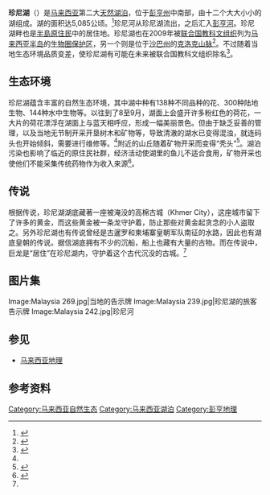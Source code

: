 {{Infobox lake
 | name = {{native name|zh|珍尼湖|icon=no}}<br/>{{native name|ms|Tasik Chini|icon=no}}<br/>{{native name|tamil|சினி ஏரி|icon=no}}
 | image = Malaysia 250.jpg
 | caption = 
 | image_bathymetry = 
 | caption_bathymetry = 
 | location = {{flag|Pahang}}[[北根县|北根县]]
 | coords = {{coord|3|26|N|102|55|E|region:MY_type:waterbody|display=inline,title}}
 | type = 
 | inflow = 
 | outflow = 珍尼河
 | catchment = 
 | basin_countries = 马来西亚
 | length = 
 | width = 
 | area = {{convert|12565|acre|hectare|abbr=off}}
 | depth = 
 | max-depth = 
 | volume = 
 | residence_time = 
 | shore = 
 | elevation = 
 | islands = 
 | cities = 
}}

'''珍尼湖'''（{{lang-ms|Tasik Chini}}）是[[马来西亚|马来西亚]]第二大[[湖泊|天然湖泊]]，位于[[彭亨州|彭亨州]]中南部，由十二个大大小小的湖组成。湖的面积达5,085公顷。<ref name="auto">{{cite web|url=https://www.sinchew.com.my/content/content_2294701.html|title=珍尼之美（系列五）·珍尼湖景色不复以往|website=[[星洲网|星洲网]]|date=2020-06-23|accessdate=2020-07-06|language=zh-hant|archive-date=2020-06-27|archive-url=https://web.archive.org/web/20200627221550/https://www.sinchew.com.my/content/content_2294701.html|dead-url=no}}</ref>珍尼河从珍尼湖流出，之后汇入[[彭亨河|彭亨河]]。珍尼湖畔也是[[半島原住民|半島原住民]]中{{tsl|en|Jakun people|加昆族}}的居住地。珍尼湖也在2009年被[[联合国教科文组织|联合国教科文组织]]列为[[马来西亚半岛|马来西亚半岛]]的[[人与生物圈计划|生物圈保护区]]，另一个则是位于[[沙巴州|沙巴州]]的[[克洛克山脉|克洛克山脉]]<ref>{{cite web|url=http://www.themalaymailonline.com/malaysia/article/sabahs-crocker-range-recognised-as-biosphere-reserve-by-unesco|title=Sabah’s Crocker Range recognised as biosphere reserve by Unesco|work=Bernama|publisher=The Star|date=2014-06-13|accessdate=2014-06-13|archive-date=2014-08-22|archive-url=https://web.archive.org/web/20140822123824/http://www.themalaymailonline.com/malaysia/article/sabahs-crocker-range-recognised-as-biosphere-reserve-by-unesco|dead-url=no}}</ref>。不过随着当地生态环境品质变差，使珍尼湖有可能在未来被联合国教科文组织除名<ref>{{cite news|url=https://www.sinchew.com.my/content/content_2100745.html|title=哎呀艇长／珍尼湖去来|website=[[星洲网|星洲网]]|date=2018-08-18|accessdate=2020-07-06|language=zh-hant|archive-date=2020-06-28|archive-url=https://web.archive.org/web/20200628165332/https://www.sinchew.com.my/content/content_2100745.html|dead-url=no}}</ref>。

==生态环境==
珍尼湖蕴含丰富的自然生态环境，其中湖中种有138种不同品种的花、300种陆地生物、144种水中生物等。以往到了8至9月，湖面上会盛开许多粉红色的荷花，一大片的荷花漂浮在湖面上与蓝天相呼应，形成一幅美丽景色。但由于缺乏妥善的管理，以及当地无节制开采开垦树木和矿物等，导致清澈的湖水已变得混浊，就连码头也开始倾斜，需要进行维修等。<ref name="auto"/>附近的山丘随着矿物开采而变得“秃头”<ref>{{cite news|url=https://www.chinapress.com.my/20190307/珍尼湖变样了/|title=珍尼湖变样了|website=[[中國報|中國報]]|author=徐可麗|date=2019-03-07|accessdate=2020-07-06|language=zh-hant|archive-date=2020-06-30|archive-url=https://web.archive.org/web/20200630210759/https://www.chinapress.com.my/20190307/%e7%8f%8d%e5%b0%bc%e6%b9%96%e5%8f%98%e6%a0%b7%e4%ba%86/|dead-url=no}}</ref>。湖泊污染也影响了临近的原住民社群，经济活动使湖里的鱼儿不适合食用，矿物开采也使他们不能采集传统药物作为收入来源<ref name="star">{{cite web |date=2012-08-17 |url=http://thestar.com.my/news/story.asp?file=/2012/8/17/nation/11871424&sec=nation |title=Orang asli insist lake is dirty |work=thestar.com.my |accessdate=2012-08-17 |archive-date=2012-08-18 |archive-url=https://web.archive.org/web/20120818154416/http://thestar.com.my/news/story.asp?file=%2F2012%2F8%2F17%2Fnation%2F11871424&sec=nation |dead-url=no }}</ref>。

==传说==
根据传说，珍尼湖湖底藏著一座被淹没的高棉古城（Khmer City），这座城市留下了许多的黄金，而这些黄金被一条龙守护着，防止那些对黄金起贪念的小人盗取之。另外珍尼湖也有传说曾经是古暹罗和柬埔寨皇朝军队南征的水路，因此也有湖底皇朝的传说。据信湖底拥有不少的沉船，船上也藏有大量的古物。而在传说中，巨龙是“居住”在珍尼湖内，守护着这个古代沉没的古城。<ref name="auto"/>

== 图片集 ==
<gallery>
Image:Malaysia 269.jpg|当地的告示牌
Image:Malaysia 239.jpg|珍尼湖的旅客告示牌
Image:Malaysia 242.jpg|珍尼河
</gallery>

==参见==
{{commons category|Lake Chini}}
* [[马来西亚地理|马来西亚地理]]

==参考资料==
{{Portal|马来西亚}}
{{reflist|30em}}

{{东海岸经济特区}}

{{彭亨}}

[[Category:马来西亚自然生态|Category:马来西亚自然生态]]
[[Category:马来西亚湖泊|Category:马来西亚湖泊]]
[[Category:彭亨地理|Category:彭亨地理]]